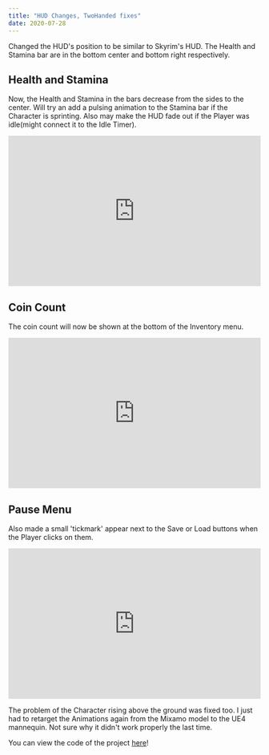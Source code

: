 ---
title: "HUD Changes, TwoHanded fixes"
date: 2020-07-28
---



Changed the HUD's position to be similar to Skyrim's HUD. The Health and Stamina bar are in the bottom center and bottom right respectively.

## Health and Stamina

Now, the Health and Stamina in the bars decrease from the sides to the center. Will try an add a pulsing animation to the Stamina bar if
the Character is sprinting. Also may make the HUD fade out if the Player was idle(might connect it to the Idle Timer).

<iframe src="https://www.youtube.com/embed/peQYAgcdmyY" width="100%" height="300px" frameborder="0"> </iframe> 

## Coin Count

The coin count will now be shown at the bottom of the Inventory menu.

<iframe src="https://www.youtube.com/embed/7cjQuwp7DlE" width="100%" height="300px" frameborder="0"> </iframe>

## Pause Menu
Also made a small 'tickmark' appear next to the Save or Load buttons when the Player clicks on them. 

<iframe src="https://www.youtube.com/embed/34AjCFuLqLA" width="100%" height="300px" frameborder="0"> </iframe> 

The problem of the Character rising above the ground was fixed too. I just had to retarget the Animations again from the Mixamo model 
to the UE4 mannequin. Not sure why it didn't work properly the last time.

You can view the code of the project [here](https://github.com/1Gokul/MedievalCombatProject)!



